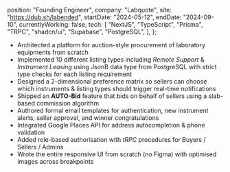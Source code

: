   position: "Founding Engineer",
  company: "Labquote",
  site: "https://dub.sh/labended",
  startDate: "2024-05-12",
  endDate: "2024-09-10",
  currentlyWorking: false,
  tech: [
    "NextJS",
    "TypeScript",
    "Prisma",
    "TRPC",
    "shadcn/ui",
    "Supabase",
    "PostgreSQL",
  ],
};

- Architected a platform for auction-style procurement of laboratory equipments from scratch
- Implemented 10 different listing types including _Remote Support_ & _Instrument Leasing_ using JsonB data type from PostgreSQL with strict type checks for each listing requirement
- Designed a 2-dimensional preference matrix so sellers can choose which instruments & listing types should trigger real-time notifications
- Shipped an **AUTO-Bid** feature that bids on behalf of sellers using a slab-based commission algorithm
- Authored formal email templates for authentication, new instrument alerts, seller approval, and winner congratulations
- Integrated Google Places API for address autocompletion & phone validation
- Added role-based authorisation with _tRPC_ procedures for Buyers / Sellers / Admins
- Wrote the entire responsive UI from scratch (no Figma) with optimised images across breakpoints
